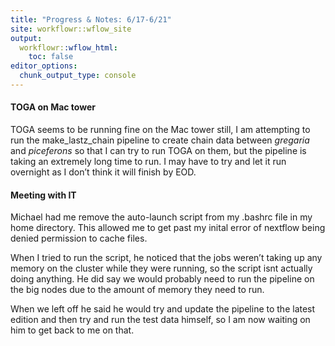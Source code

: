 ```yaml
---
title: "Progress & Notes: 6/17-6/21"
site: workflowr::wflow_site
output:
  workflowr::wflow_html:
    toc: false
editor_options:
  chunk_output_type: console
---
```


#### TOGA on Mac tower
TOGA seems to be running fine on the Mac tower still, I am attempting to run the make_lastz_chain pipeline to create chain data between *gregaria* and *piceferons* so that I can try to run TOGA on them, but the pipeline is taking an extremely long time to run. I may have to try and let it run overnight as I don't think it will finish by EOD.

#### Meeting with IT
Michael had me remove the auto-launch script from my .bashrc file in my home directory. This allowed me to get past my inital error of nextflow being denied permission to cache files.   

When I tried to run the script, he noticed that the jobs weren't taking up any memory on the cluster while they were running, so the script isnt actually doing anything. He did say we would probably need to run the pipeline on the big nodes due to the amount of memory they need to run.  

When we left off he said he would try and update the pipeline to the latest edition and then try and run the test data himself, so I am now waiting on him to get back to me on that. 
